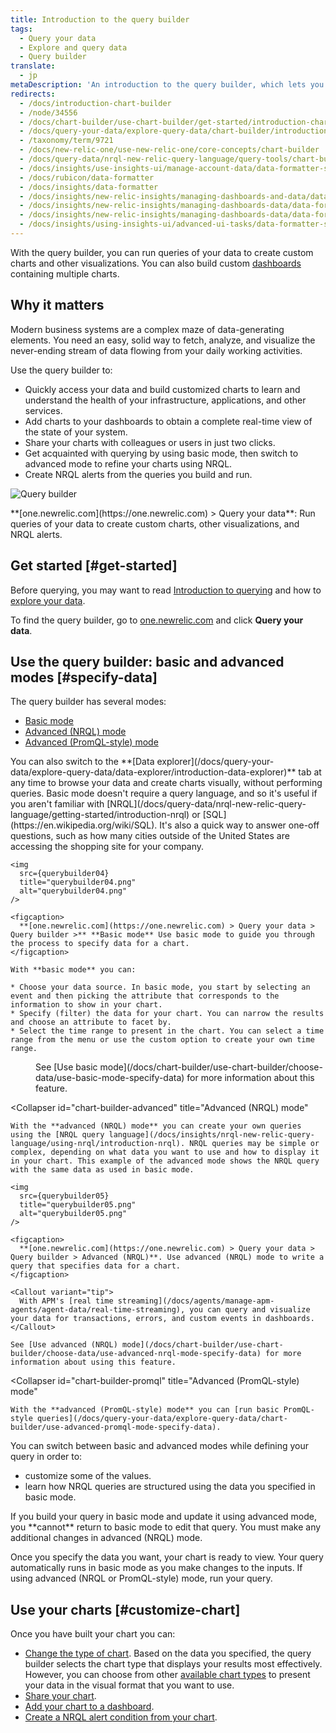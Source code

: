 ```yaml
---
title: Introduction to the query builder
tags:
  - Query your data
  - Explore and query data
  - Query builder
translate:
  - jp
metaDescription: 'An introduction to the query builder, which lets you run custom queries of your data, build charts and other visualizations, and share charts with others.'
redirects:
  - /docs/introduction-chart-builder
  - /node/34556
  - /docs/chart-builder/use-chart-builder/get-started/introduction-chart-builder
  - /docs/query-your-data/explore-query-data/chart-builder/introduction-query-builder
  - /taxonomy/term/9721
  - /docs/new-relic-one/use-new-relic-one/core-concepts/chart-builder
  - /docs/query-data/nrql-new-relic-query-language/query-tools/chart-builder-create-query-visualizations
  - /docs/insights/use-insights-ui/manage-account-data/data-formatter-set-default-formats-numeric-values
  - /docs/rubicon/data-formatter
  - /docs/insights/data-formatter
  - /docs/insights/new-relic-insights/managing-dashboards-and-data/data-formatter
  - /docs/insights/new-relic-insights/managing-dashboards-data/data-formatter
  - /docs/insights/new-relic-insights/managing-dashboards-data/data-formatter-setting-default-formats-numeric-values
  - /docs/insights/using-insights-ui/advanced-ui-tasks/data-formatter-set-default-formats-numeric-values
---
```





With the query builder, you can run queries of your data to create custom charts and other visualizations. You can also build custom [dashboards](/docs/dashboards/manage-your-dashboard/manage-your-dashboard#dash-create-chart) containing multiple charts.

## Why it matters

Modern business systems are a complex maze of data-generating elements. You need an easy, solid way to fetch, analyze, and visualize the never-ending stream of data flowing from your daily working activities.

Use the query builder to:

* Quickly access your data and build customized charts to learn and understand the health of your infrastructure, applications, and other services.
* Add charts to your dashboards to obtain a complete real-time view of the state of your system.
* Share your charts with colleagues or users in just two clicks.
* Get acquainted with querying by using basic mode, then switch to advanced mode to refine your charts using NRQL.
* Create NRQL alerts from the queries you build and run.

<img
  src={introQueryBuilder}
  title="Query builder"
  alt="Query builder"
/>
<figcaption>**[one.newrelic.com](https://one.newrelic.com) > Query your data**: Run queries of your data to create custom charts, other visualizations, and NRQL alerts.</figcaption>

## Get started [#get-started]

Before querying, you may want to read [Introduction to querying](/docs/telemetry-data-platform/ingest-manage-data/understand-data/introduction-querying-new-relic-data/) and how to [explore your data](/docs/query-your-data/explore-query-data/explore-data/introduction-data-explorer/).

To find the query builder, go to [one.newrelic.com](https://one.newrelic.com) and click **Query your data**.

## Use the query builder: basic and advanced modes [#specify-data]

The query builder has several modes:

* [Basic mode](/docs/chart-builder/use-chart-builder/choose-data/use-basic-mode-specify-data)
* [Advanced (NRQL) mode](/docs/chart-builder/use-chart-builder/choose-data/use-advanced-nrql-mode-specify-data)
* [Advanced (PromQL-style) mode](#chart-builder-promql)

<Callout variant="tip">
  You can also switch to the **[Data explorer](/docs/query-your-data/explore-query-data/data-explorer/introduction-data-explorer)** tab at any time to browse your data and create charts visually, without performing queries.
</Callout>

<CollapserGroup>
  <Collapser
    id="chart-builder-basic"
    title="Basic mode"
  >
    Basic mode doesn't require a query language, and so it's useful if you aren't familiar with [NRQL](/docs/query-data/nrql-new-relic-query-language/getting-started/introduction-nrql) or [SQL](https://en.wikipedia.org/wiki/SQL). It's also a quick way to answer one-off questions, such as how many cities outside of the United States are accessing the shopping site for your company.

    <img
      src={querybuilder04}
      title="querybuilder04.png"
      alt="querybuilder04.png"
    />

    <figcaption>
      **[one.newrelic.com](https://one.newrelic.com) > Query your data > Query builder >** **Basic mode** Use basic mode to guide you through the process to specify data for a chart.
    </figcaption>

    With **basic mode** you can:

    * Choose your data source. In basic mode, you start by selecting an event and then picking the attribute that corresponds to the information to show in your chart.
    * Specify (filter) the data for your chart. You can narrow the results and choose an attribute to facet by.
    * Select the time range to present in the chart. You can select a time range from the menu or use the custom option to create your own time range.
  </Collapser>

  <dd>
    See [Use basic mode](/docs/chart-builder/use-chart-builder/choose-data/use-basic-mode-specify-data) for more information about this feature.
  </dd>

  <Collapser
    id="chart-builder-advanced"
    title="Advanced (NRQL) mode"
  >
    With the **advanced (NRQL) mode** you can create your own queries using the [NRQL query language](/docs/insights/nrql-new-relic-query-language/using-nrql/introduction-nrql). NRQL queries may be simple or complex, depending on what data you want to use and how to display it in your chart. This example of the advanced mode shows the NRQL query with the same data as used in basic mode.

    <img
      src={querybuilder05}
      title="querybuilder05.png"
      alt="querybuilder05.png"
    />

    <figcaption>
      **[one.newrelic.com](https://one.newrelic.com) > Query your data > Query builder > Advanced (NRQL)**. Use advanced (NRQL) mode to write a query that specifies data for a chart.
    </figcaption>

    <Callout variant="tip">
      With APM's [real time streaming](/docs/agents/manage-apm-agents/agent-data/real-time-streaming), you can query and visualize your data for transactions, errors, and custom events in dashboards.
    </Callout>

    See [Use advanced (NRQL) mode](/docs/chart-builder/use-chart-builder/choose-data/use-advanced-nrql-mode-specify-data) for more information about using this feature.
  </Collapser>

  <Collapser
    id="chart-builder-promql"
    title="Advanced (PromQL-style) mode"
  >
    With the **advanced (PromQL-style) mode** you can [run basic PromQL-style queries](/docs/query-your-data/explore-query-data/chart-builder/use-advanced-promql-mode-specify-data).
  </Collapser>
</CollapserGroup>

You can switch between basic and advanced modes while defining your query in order to:

* customize some of the values.
* learn how NRQL queries are structured using the data you specified in basic mode.

<Callout variant="important">
  If you build your query in basic mode and update it using advanced mode, you **cannot** return to basic mode to edit that query. You must make any additional changes in advanced (NRQL) mode.
</Callout>

Once you specify the data you want, your chart is ready to view. Your query automatically runs in basic mode as you make changes to the inputs. If using advanced (NRQL or PromQL-style) mode, run your query.

## Use your charts [#customize-chart]

Once you have built your chart you can:

* [Change the type of chart](/docs/chart-builder/use-chart-builder/use-charts/use-your-charts#change-appearance). Based on the data you specified, the query builder selects the chart type that displays your results most effectively. However, you can choose from other [available chart types](/docs/insights/use-insights-ui/manage-dashboards/insights-chart-types) to present your data in the visual format that you want to use.
* [Share your chart](/docs/chart-builder/use-chart-builder/use-charts/use-your-charts#share-charts).
* [Add your chart to a dashboard](/docs/chart-builder/use-chart-builder/use-charts/use-your-charts#add-to-dashboard).
* [Create a NRQL alert condition from your chart](/docs/alerts-applied-intelligence/new-relic-alerts/alert-conditions/create-nrql-alert-conditions/#create-chart).
